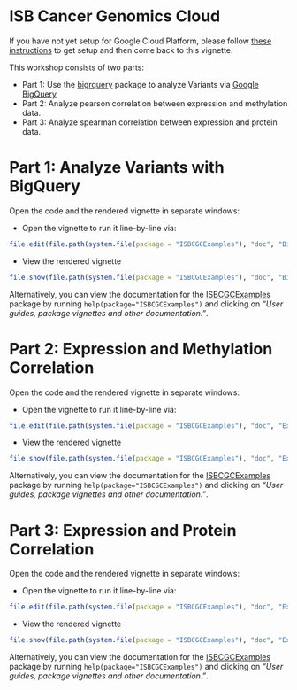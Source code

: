 <!--
%% \VignetteEngine{knitr::rmarkdown}
%% \VignetteIndexEntry{ISB Cancer Genomics Cloud}
-->

# ISB Cancer Genomics Cloud

If you have not yet setup for Google Cloud Platform, please follow [these instructions](http://googlegenomics.readthedocs.org/en/latest/workshops/bioc-2015.html) to get setup and then come back to this vignette.

This workshop consists of two parts:

 * Part 1: Use the [bigrquery](http://cran.r-project.org/web/packages/bigrquery/index.html) package to analyze Variants via [Google BigQuery](https://cloud.google.com/bigquery/what-is-bigquery) 
 * Part 2: Analyze pearson correlation between expression and methylation data.
 * Part 3: Analyze spearman correlation between expression and protein data.
 
Part 1: Analyze Variants with BigQuery
======================================

Open the code and the rendered vignette in separate windows:

* Open the vignette to run it line-by-line via:
```r
file.edit(file.path(system.file(package = "ISBCGCExamples"), "doc", "BigQueryIntroduction.Rmd"))
```

* View the rendered vignette 
```r
file.show(file.path(system.file(package = "ISBCGCExamples"), "doc", "BigQueryIntroduction.html"))
```

Alternatively, you can view the documentation for the [ISBCGCExamples](https://github.com/isb-cgc/examples-R) package by running `help(package="ISBCGCExamples")` and clicking on *"User guides, package vignettes and other documentation."*.

Part 2: Expression and Methylation Correlation
=======================================================

Open the code and the rendered vignette in separate windows:

* Open the vignette to run it line-by-line via:
```r
file.edit(file.path(system.file(package = "ISBCGCExamples"), "doc", "ExpressionAndMethylationCorrelation.Rmd"))
```

* View the rendered vignette 
```r
file.show(file.path(system.file(package = "ISBCGCExamples"), "doc", "ExpressionAndMethylationCorrelation.html"))
```

Alternatively, you can view the documentation for the [ISBCGCExamples](https://github.com/isb-cgc/examples-R) package by running `help(package="ISBCGCExamples")` and clicking on *"User guides, package vignettes and other documentation."*.

Part 3: Expression and Protein Correlation
=======================================================

Open the code and the rendered vignette in separate windows:

* Open the vignette to run it line-by-line via:
```r
file.edit(file.path(system.file(package = "ISBCGCExamples"), "doc", "ExpressionAndProteinCorrelation.Rmd"))
```

* View the rendered vignette 
```r
file.show(file.path(system.file(package = "ISBCGCExamples"), "doc", "ExpressionAndProteinCorrelation.html"))
```

Alternatively, you can view the documentation for the [ISBCGCExamples](https://github.com/isb-cgc/examples-R) package by running `help(package="ISBCGCExamples")` and clicking on *"User guides, package vignettes and other documentation."*.
